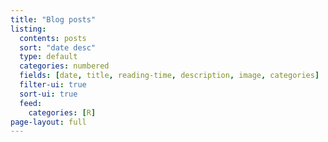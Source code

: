 ```yaml
---
title: "Blog posts"
listing:
  contents: posts
  sort: "date desc"
  type: default
  categories: numbered
  fields: [date, title, reading-time, description, image, categories]
  filter-ui: true
  sort-ui: true
  feed:
    categories: [R]
page-layout: full
---
```

